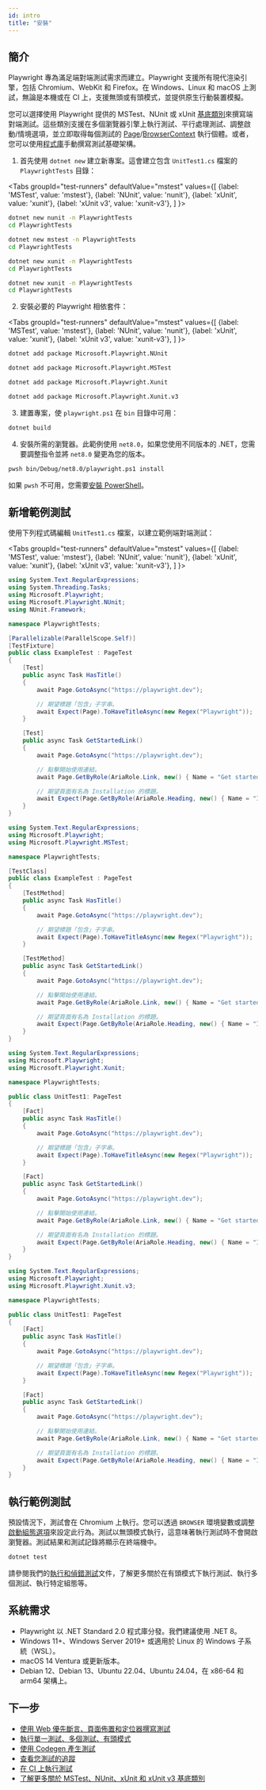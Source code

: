 ```yaml
---
id: intro
title: "安裝"
---
```


## 簡介

Playwright 專為滿足端對端測試需求而建立。Playwright 支援所有現代渲染引擎，包括 Chromium、WebKit 和 Firefox。在 Windows、Linux 和 macOS 上測試，無論是本機或在 CI 上，支援無頭或有頭模式，並提供原生行動裝置模擬。

您可以選擇使用 Playwright 提供的 MSTest、NUnit 或 xUnit [基底類別](./test-runners.mdx)來撰寫端對端測試。這些類別支援在多個瀏覽器引擎上執行測試、平行處理測試、調整啟動/情境選項，並立即取得每個測試的 [Page]/[BrowserContext] 執行個體。或者，您可以使用[程式庫](./library.mdx)手動撰寫測試基礎架構。
1. 首先使用 `dotnet new` 建立新專案。這會建立包含 `UnitTest1.cs` 檔案的 `PlaywrightTests` 目錄：

<Tabs groupId="test-runners" defaultValue="mstest" values={[ {label: 'MSTest', value: 'mstest'}, {label: 'NUnit', value: 'nunit'}, {label: 'xUnit', value: 'xunit'}, {label: 'xUnit v3', value: 'xunit-v3'}, ] }>

<TabItem value="nunit">

```bash
dotnet new nunit -n PlaywrightTests
cd PlaywrightTests
```

</TabItem>

<TabItem value="mstest">

```bash
dotnet new mstest -n PlaywrightTests
cd PlaywrightTests
```

</TabItem>

<TabItem value="xunit">

```bash
dotnet new xunit -n PlaywrightTests
cd PlaywrightTests
```

</TabItem>

<TabItem value="xunit-v3">

```bash
dotnet new xunit -n PlaywrightTests
cd PlaywrightTests
```

</TabItem>

</Tabs>

2. 安裝必要的 Playwright 相依套件：

<Tabs groupId="test-runners" defaultValue="mstest" values={[ {label: 'MSTest', value: 'mstest'}, {label: 'NUnit', value: 'nunit'}, {label: 'xUnit', value: 'xunit'}, {label: 'xUnit v3', value: 'xunit-v3'}, ] }>

<TabItem value="nunit">

```bash
dotnet add package Microsoft.Playwright.NUnit
```

</TabItem>

<TabItem value="mstest">

```bash
dotnet add package Microsoft.Playwright.MSTest
```

</TabItem>

<TabItem value="xunit">

```bash
dotnet add package Microsoft.Playwright.Xunit
```

</TabItem>

<TabItem value="xunit-v3">

```bash
dotnet add package Microsoft.Playwright.Xunit.v3
```

</TabItem>

</Tabs>

3. 建置專案，使 `playwright.ps1` 在 `bin` 目錄中可用：

```bash
dotnet build
```

4. 安裝所需的瀏覽器。此範例使用 `net8.0`，如果您使用不同版本的 .NET，您需要調整指令並將 `net8.0` 變更為您的版本。

```bash
pwsh bin/Debug/net8.0/playwright.ps1 install
```

如果 `pwsh` 不可用，您需要[安裝 PowerShell](https://docs.microsoft.com/powershell/scripting/install/installing-powershell)。

## 新增範例測試

使用下列程式碼編輯 `UnitTest1.cs` 檔案，以建立範例端對端測試：

<Tabs groupId="test-runners" defaultValue="mstest" values={[ {label: 'MSTest', value: 'mstest'}, {label: 'NUnit', value: 'nunit'}, {label: 'xUnit', value: 'xunit'}, {label: 'xUnit v3', value: 'xunit-v3'}, ] }>

<TabItem value="nunit">

```csharp title="UnitTest1.cs"
using System.Text.RegularExpressions;
using System.Threading.Tasks;
using Microsoft.Playwright;
using Microsoft.Playwright.NUnit;
using NUnit.Framework;

namespace PlaywrightTests;

[Parallelizable(ParallelScope.Self)]
[TestFixture]
public class ExampleTest : PageTest
{
    [Test]
    public async Task HasTitle()
    {
        await Page.GotoAsync("https://playwright.dev");

        // 期望標題「包含」子字串。
        await Expect(Page).ToHaveTitleAsync(new Regex("Playwright"));
    }

    [Test]
    public async Task GetStartedLink()
    {
        await Page.GotoAsync("https://playwright.dev");

        // 點擊開始使用連結。
        await Page.GetByRole(AriaRole.Link, new() { Name = "Get started" }).ClickAsync();

        // 期望頁面有名為 Installation 的標題。
        await Expect(Page.GetByRole(AriaRole.Heading, new() { Name = "Installation" })).ToBeVisibleAsync();
    } 
}
```

</TabItem>

<TabItem value="mstest">

```csharp title="UnitTest1.cs"
using System.Text.RegularExpressions;
using Microsoft.Playwright;
using Microsoft.Playwright.MSTest;

namespace PlaywrightTests;

[TestClass]
public class ExampleTest : PageTest
{
    [TestMethod]
    public async Task HasTitle()
    {
        await Page.GotoAsync("https://playwright.dev");

        // 期望標題「包含」子字串。
        await Expect(Page).ToHaveTitleAsync(new Regex("Playwright"));
    }

    [TestMethod]
    public async Task GetStartedLink()
    {
        await Page.GotoAsync("https://playwright.dev");

        // 點擊開始使用連結。
        await Page.GetByRole(AriaRole.Link, new() { Name = "Get started" }).ClickAsync();

        // 期望頁面有名為 Installation 的標題。
        await Expect(Page.GetByRole(AriaRole.Heading, new() { Name = "Installation" })).ToBeVisibleAsync();
    } 
}
```

</TabItem>

<TabItem value="xunit">

```csharp title="UnitTest1.cs"
using System.Text.RegularExpressions;
using Microsoft.Playwright;
using Microsoft.Playwright.Xunit;

namespace PlaywrightTests;

public class UnitTest1: PageTest
{
    [Fact]
    public async Task HasTitle()
    {
        await Page.GotoAsync("https://playwright.dev");

        // 期望標題「包含」子字串。
        await Expect(Page).ToHaveTitleAsync(new Regex("Playwright"));
    }

    [Fact]
    public async Task GetStartedLink()
    {
        await Page.GotoAsync("https://playwright.dev");

        // 點擊開始使用連結。
        await Page.GetByRole(AriaRole.Link, new() { Name = "Get started" }).ClickAsync();

        // 期望頁面有名為 Installation 的標題。
        await Expect(Page.GetByRole(AriaRole.Heading, new() { Name = "Installation" })).ToBeVisibleAsync();
    } 
}
```

</TabItem>

<TabItem value="xunit-v3">

```csharp title="UnitTest1.cs"
using System.Text.RegularExpressions;
using Microsoft.Playwright;
using Microsoft.Playwright.Xunit.v3;

namespace PlaywrightTests;

public class UnitTest1: PageTest
{
    [Fact]
    public async Task HasTitle()
    {
        await Page.GotoAsync("https://playwright.dev");

        // 期望標題「包含」子字串。
        await Expect(Page).ToHaveTitleAsync(new Regex("Playwright"));
    }

    [Fact]
    public async Task GetStartedLink()
    {
        await Page.GotoAsync("https://playwright.dev");

        // 點擊開始使用連結。
        await Page.GetByRole(AriaRole.Link, new() { Name = "Get started" }).ClickAsync();

        // 期望頁面有名為 Installation 的標題。
        await Expect(Page.GetByRole(AriaRole.Heading, new() { Name = "Installation" })).ToBeVisibleAsync();
    } 
}
```

</TabItem>

</Tabs>

## 執行範例測試

預設情況下，測試會在 Chromium 上執行。您可以透過 `BROWSER` 環境變數或調整[啟動組態選項](./running-tests.mdx)來設定此行為。測試以無頭模式執行，這意味著執行測試時不會開啟瀏覽器。測試結果和測試記錄將顯示在終端機中。

```bash
dotnet test
```

請參閱我們的[執行和偵錯測試](./running-tests.mdx)文件，了解更多關於在有頭模式下執行測試、執行多個測試、執行特定組態等。

## 系統需求
- Playwright 以 .NET Standard 2.0 程式庫分發。我們建議使用 .NET 8。
- Windows 11+、Windows Server 2019+ 或適用於 Linux 的 Windows 子系統（WSL）。
- macOS 14 Ventura 或更新版本。
- Debian 12、Debian 13、Ubuntu 22.04、Ubuntu 24.04，在 x86-64 和 arm64 架構上。

## 下一步
- [使用 Web 優先斷言、頁面佈置和定位器撰寫測試](./writing-tests.mdx)
- [執行單一測試、多個測試、有頭模式](./running-tests.mdx)
- [使用 Codegen 產生測試](./codegen-intro.mdx)
- [查看您測試的追蹤](./trace-viewer-intro.mdx)
- [在 CI 上執行測試](./ci-intro.mdx)
- [了解更多關於 MSTest、NUnit、xUnit 和 xUnit v3 基底類別](./test-runners.mdx)


[Accessibility]: /api/class-accessibility.mdx "Accessibility"
[APIRequest]: /api/class-apirequest.mdx "APIRequest"
[APIRequestContext]: /api/class-apirequestcontext.mdx "APIRequestContext"
[APIResponse]: /api/class-apiresponse.mdx "APIResponse"
[APIResponseAssertions]: /api/class-apiresponseassertions.mdx "APIResponseAssertions"
[Browser]: /api/class-browser.mdx "Browser"
[BrowserContext]: /api/class-browsercontext.mdx "BrowserContext"
[BrowserType]: /api/class-browsertype.mdx "BrowserType"
[CDPSession]: /api/class-cdpsession.mdx "CDPSession"
[CDPSessionEvent]: /api/class-cdpsessionevent.mdx "CDPSessionEvent"
[Clock]: /api/class-clock.mdx "Clock"
[ConsoleMessage]: /api/class-consolemessage.mdx "ConsoleMessage"
[Dialog]: /api/class-dialog.mdx "Dialog"
[Download]: /api/class-download.mdx "Download"
[ElementHandle]: /api/class-elementhandle.mdx "ElementHandle"
[FileChooser]: /api/class-filechooser.mdx "FileChooser"
[FormData]: /api/class-formdata.mdx "FormData"
[Frame]: /api/class-frame.mdx "Frame"
[FrameLocator]: /api/class-framelocator.mdx "FrameLocator"
[JSHandle]: /api/class-jshandle.mdx "JSHandle"
[Keyboard]: /api/class-keyboard.mdx "Keyboard"
[Locator]: /api/class-locator.mdx "Locator"
[LocatorAssertions]: /api/class-locatorassertions.mdx "LocatorAssertions"
[Mouse]: /api/class-mouse.mdx "Mouse"
[Page]: /api/class-page.mdx "Page"
[PageAssertions]: /api/class-pageassertions.mdx "PageAssertions"
[Playwright]: /api/class-playwright.mdx "Playwright"
[PlaywrightAssertions]: /api/class-playwrightassertions.mdx "PlaywrightAssertions"
[Request]: /api/class-request.mdx "Request"
[Response]: /api/class-response.mdx "Response"
[Route]: /api/class-route.mdx "Route"
[Selectors]: /api/class-selectors.mdx "Selectors"
[TimeoutError]: /api/class-timeouterror.mdx "TimeoutError"
[Touchscreen]: /api/class-touchscreen.mdx "Touchscreen"
[Tracing]: /api/class-tracing.mdx "Tracing"
[Video]: /api/class-video.mdx "Video"
[WebError]: /api/class-weberror.mdx "WebError"
[WebSocket]: /api/class-websocket.mdx "WebSocket"
[WebSocketFrame]: /api/class-websocketframe.mdx "WebSocketFrame"
[WebSocketRoute]: /api/class-websocketroute.mdx "WebSocketRoute"
[Worker]: /api/class-worker.mdx "Worker"
[Element]: https://developer.mozilla.org/en-US/docs/Web/API/element "Element"
[EvaluationArgument]: /evaluating.mdx#evaluation-argument "EvaluationArgument"
[Promise]: https://developer.mozilla.org/en-US/docs/Web/JavaScript/Reference/Global_Objects/Promise "Promise"
[iterator]: https://developer.mozilla.org/en-US/docs/Web/JavaScript/Reference/Iteration_protocols "Iterator"
[origin]: https://developer.mozilla.org/en-US/docs/Glossary/Origin "Origin"
[selector]: https://developer.mozilla.org/en-US/docs/Web/CSS/CSS_Selectors "selector"
[Serializable]: https://developer.mozilla.org/en-US/docs/Web/JavaScript/Reference/Global_Objects/JSON/stringify#Description "Serializable"
[UIEvent.detail]: https://developer.mozilla.org/en-US/docs/Web/API/UIEvent/detail "UIEvent.detail"
[UnixTime]: https://en.wikipedia.org/wiki/Unix_time "Unix Time"
[xpath]: https://developer.mozilla.org/en-US/docs/Web/XPath "xpath"

[bool]: https://docs.microsoft.com/en-us/dotnet/api/system.boolean "bool"
[Date]: https://learn.microsoft.com/en-us/dotnet/api/system.datetime "DateTime"
[double]: https://docs.microsoft.com/en-us/dotnet/api/system.double "double"
[byte]: https://docs.microsoft.com/en-us/dotnet/api/system.byte "byte"
[int]: https://docs.microsoft.com/en-us/dotnet/api/system.int32 "int"
[long]: https://docs.microsoft.com/en-us/dotnet/api/system.int64 "long"
[void]: https://docs.microsoft.com/en-us/dotnet/csharp/language-reference/builtin-types/void "void"
[string]: https://docs.microsoft.com/en-us/dotnet/api/system.string "string"
[URL]: https://nodejs.org/api/url.html "URL"
[Regex]: https://docs.microsoft.com/en-us/dotnet/api/system.text.regularexpressions.regex "Regex"

[Action]: https://docs.microsoft.com/en-us/dotnet/api/system.action-1 "Action"
[Func]: https://docs.microsoft.com/en-us/dotnet/api/system.func-2 "Func"
[IEnumerable]: https://docs.microsoft.com/en-us/dotnet/api/system.collections.ienumerable "IEnumerable"
[IReadOnlyList]: https://learn.microsoft.com/en-us/dotnet/api/system.collections.generic.ireadonlylist-1?view=net-9.0 "IReadOnlyList"
[IDictionary]: https://docs.microsoft.com/en-us/dotnet/api/system.collections.idictionary "IDictionary"
[Task]: https://docs.microsoft.com/en-us/dotnet/api/system.threading.tasks.task?view=net-5.0 "Task"
[IReadOnlyDictionary]: https://docs.microsoft.com/en-us/dotnet/api/system.collections.generic.ireadonlydictionary-2 "IReadOnlyDictionary"
[JsonElement]: https://docs.microsoft.com/en-us/dotnet/api/system.text.json.jsonelement "JsonElement"

[all available image tags]: https://mcr.microsoft.com/en-us/product/playwright/dotnet/about "all available image tags"
[Microsoft Artifact Registry]: https://mcr.microsoft.com/en-us/product/playwright/dotnet/about "Microsoft Artifact Registry"
[Dockerfile.noble]: https://github.com/microsoft/playwright-dotnet/blob/main/utils/docker/Dockerfile.noble "Dockerfile.noble"
